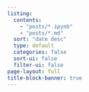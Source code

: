 ```yaml
---
listing:
  contents:
    - "posts/*.ipynb"
    - "posts/*.md"
  sort: "date desc"
  type: default
  categories: false
  sort-ui: false
  filter-ui: false
page-layout: full
title-block-banner: true
---
```

